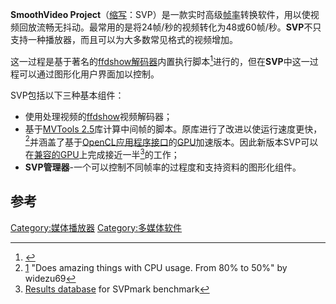 {{Infobox software
| name = SmoothVideo Project (SVP)
| logo = [[File:SmoothVideoProjectLogo.png|File:SmoothVideoProjectLogo.png]]
| screenshot = 
| caption = 
| developer = SVP Team
| released = {{Start date and age|2009|02|25}}
| latest_release_version = 4.2.0.136
| latest_release_date = {{Start date and age|2018|05|04}}
| programming language = [[Object_Pascal|Delphi]], [[C++|C++]], [[OpenCL|OpenCL]]
| operating system = [[Microsoft_Windows|Microsoft Windows]], [[macOS|macOS]], [[Linux|Linux]]<ref>{{Cite web |url=https://www.svp-team.cn.com/wiki/Main_Page |title=存档副本 |accessdate=2017-10-03 |archive-date=2017-10-03 |archive-url=https://web.archive.org/web/20171003225259/https://www.svp-team.cn.com/wiki/Main_Page |dead-url=no }}</ref>
| genre = [[媒体播放器|媒体播放器]]插件
| license = [[免费软件|免费软件]]/[[商业软件|商业软件]]
| website = {{url|http://www.svp-team.com}}
}}
'''SmoothVideo Project'''（[[缩写|缩写]]：SVP）是一款实时高级[[帧率|帧率]]转换软件，用以使视频回放流畅无抖动。最常用的是将24帧/秒的视频转化为48或60帧/秒。'''SVP'''不只支持一种播放器，而且可以为大多数常见格式的视频增加{{Link-en|运动内插|Motion interpolation}}。

这一过程是基于著名的[[ffdshow|ffdshow解码器]]内置执行{{Link-en|AviSynth|AviSynth}}脚本<ref>{{cite web|author=Bahn Yuki|title=Avisynth Script for doubling video frame rates|url=http://www.avsforum.com/forum/26-home-theater-computers/1025800-avisynth-script-doubling-video-frame-rates.html|work=2008-05-03|accessdate=2014-08-06|archive-date=2014-08-08|archive-url=https://web.archive.org/web/20140808123934/http://www.avsforum.com/forum/26-home-theater-computers/1025800-avisynth-script-doubling-video-frame-rates.html|dead-url=no}}</ref>进行的，但在'''SVP'''中这一过程可以通过图形化用户界面加以控制。

SVP包括以下三种基本组件：
* 使用{{Link-en|AviSynth|AviSynth}}处理视频的[[ffdshow|ffdshow]]视频解码器；
* 基于[http://avisynth.org.ru/mvtools/mvtools2.html MVTools 2.5]{{Wayback|url=http://avisynth.org.ru/mvtools/mvtools2.html |date=20141106140115 }}库计算中间帧的{{Link-en|AviSynth|AviSynth}}脚本。原库进行了改进以使运行速度更快，<ref>[http://www.avsforum.com/avs-vb/showthread.php?p=20267673#post20267673]{{Dead link|date=2020年1月 |bot=InternetArchiveBot |fix-attempted=yes }} "Does amazing things with CPU usage. From 80% to 50%" by widezu69</ref>并涵盖了基于[[OpenCL|OpenCL]][[应用程序接口|应用程序接口]]的[[图形处理器|GPU]]加速版本。因此新版本SVP可以在[http://www.svp-team.com/wiki/GPU_Compatibility 兼容的GPU]{{Wayback|url=http://www.svp-team.com/wiki/GPU_Compatibility |date=20140808060556 }}上完成接近一半<ref>[http://www.svp-team.com/svpmark/results.html Results database] {{Wayback|url=http://www.svp-team.com/svpmark/results.html |date=20150215160506 }} for SVPmark benchmark</ref>的工作；
* '''SVP管理器'''-一个可以控制不同帧率的过程度和支持资料的图形化组件。

== 参考 ==
{{reflist}}

<!--- Categories --->[[Category:媒体播放器|Category:媒体播放器]]
[[Category:多媒体软件|Category:多媒体软件]]